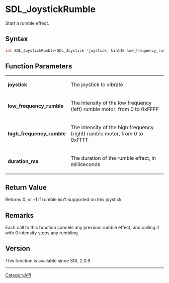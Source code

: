 = SDL_JoystickRumble =

Start a rumble effect.

== Syntax ==

<syntaxhighlight lang='c'>
int SDL_JoystickRumble(SDL_Joystick *joystick, Uint16 low_frequency_rumble, Uint16 high_frequency_rumble, Uint32 duration_ms);
</syntaxhighlight>

== Function Parameters ==

{|
|'''joystick'''
|The joystick to vibrate
|-
|'''low_frequency_rumble'''
|The intensity of the low frequency (left) rumble motor, from 0 to 0xFFFF
|-
|'''high_frequency_rumble'''
|The intensity of the high frequency (right) rumble motor, from 0 to 0xFFFF
|-
|'''duration_ms'''
|The duration of the rumble effect, in milliseconds
|}

== Return Value ==

Returns 0, or -1 if rumble isn't supported on this joystick

== Remarks ==

Each call to this function cancels any previous rumble effect, and calling
it with 0 intensity stops any rumbling.

== Version ==

This function is available since SDL 2.0.9.

----
[[CategoryAPI]]


